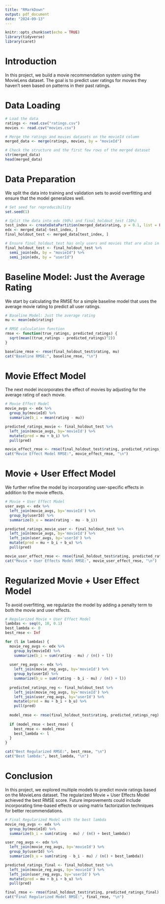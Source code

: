 ```yaml
---
title: "RMarkDown"
output: pdf_document
date: "2024-09-13"
---
```


```r
knitr::opts_chunk$set(echo = TRUE)
library(tidyverse)
library(caret) 
```

# Introduction
In this project, we build a movie recommendation system using the MovieLens dataset. The goal is to predict user ratings for movies they haven’t seen based on patterns in their past ratings.

# Data Loading

```r
# Load the data
ratings <- read.csv("ratings.csv")
movies <- read.csv("movies.csv")

# Merge the ratings and movies datasets on the movieId column
merged_data <- merge(ratings, movies, by = "movieId")

# Check the structure and the first few rows of the merged dataset
str(merged_data)
head(merged_data)
```

# Data Preparation

We split the data into training and validation sets to avoid overfitting and ensure that the model generalizes well.
```r
# Set seed for reproducibility
set.seed(1)

# Split the data into edx (90%) and final_holdout_test (10%)
test_index <- createDataPartition(merged_data$rating, p = 0.1, list = FALSE)
edx <- merged_data[-test_index, ]
final_holdout_test <- merged_data[test_index, ]

# Ensure final_holdout_test has only users and movies that are also in edx
final_holdout_test <- final_holdout_test %>%
  semi_join(edx, by = "movieId") %>%
  semi_join(edx, by = "userId")
```

# Baseline Model: Just the Average Rating

We start by calculating the RMSE for a simple baseline model that uses the average movie rating to predict all user ratings.

```r
# Baseline Model: Just the average rating
mu <- mean(edx$rating)

# RMSE calculation function
rmse <- function(true_ratings, predicted_ratings) {
  sqrt(mean((true_ratings - predicted_ratings)^2))
}

baseline_rmse <- rmse(final_holdout_test$rating, mu)
cat("Baseline RMSE:", baseline_rmse, "\n")
```

# Movie Effect Model

The next model incorporates the effect of movies by adjusting for the average rating of each movie.
```r
# Movie Effect Model
movie_avgs <- edx %>%
  group_by(movieId) %>%
  summarize(b_i = mean(rating - mu))

predicted_ratings_movie <- final_holdout_test %>%
  left_join(movie_avgs, by='movieId') %>%
  mutate(pred = mu + b_i) %>%
  pull(pred)

movie_effect_rmse <- rmse(final_holdout_test$rating, predicted_ratings_movie)
cat("Movie Effect Model RMSE:", movie_effect_rmse, "\n")
```

# Movie + User Effect Model

We further refine the model by incorporating user-specific effects in addition to the movie effects.

```r
# Movie + User Effect Model
user_avgs <- edx %>%
  left_join(movie_avgs, by='movieId') %>%
  group_by(userId) %>%
  summarize(b_u = mean(rating - mu - b_i))

predicted_ratings_movie_user <- final_holdout_test %>%
  left_join(movie_avgs, by='movieId') %>%
  left_join(user_avgs, by='userId') %>%
  mutate(pred = mu + b_i + b_u) %>%
  pull(pred)

movie_user_effect_rmse <- rmse(final_holdout_test$rating, predicted_ratings_movie_user)
cat("Movie + User Effects Model RMSE:", movie_user_effect_rmse, "\n")
```

# Regularized Movie + User Effect Model

To avoid overfitting, we regularize the model by adding a penalty term to both the movie and user effects.
```r
# Regularized Movie + User Effect Model
lambdas <- seq(0, 10, 0.1)
best_lambda <- 0
best_rmse <- Inf

for (l in lambdas) {
  movie_reg_avgs <- edx %>%
    group_by(movieId) %>%
    summarize(b_i = sum(rating - mu) / (n() + l))
  
  user_reg_avgs <- edx %>%
    left_join(movie_reg_avgs, by='movieId') %>%
    group_by(userId) %>%
    summarize(b_u = sum(rating - b_i - mu) / (n() + l))
  
  predicted_ratings_reg <- final_holdout_test %>%
    left_join(movie_reg_avgs, by='movieId') %>%
    left_join(user_reg_avgs, by='userId') %>%
    mutate(pred = mu + b_i + b_u) %>%
    pull(pred)
  
  model_rmse <- rmse(final_holdout_test$rating, predicted_ratings_reg)
  
  if (model_rmse < best_rmse) {
    best_rmse <- model_rmse
    best_lambda <- l
  }
}

cat("Best Regularized RMSE:", best_rmse, "\n")
cat("Best lambda:", best_lambda, "\n")
```

# Conclusion

In this project, we explored multiple models to predict movie ratings based on the MovieLens dataset. The regularized Movie + User Effects Model achieved the best RMSE score. Future improvements could include incorporating time-based effects or using matrix factorization techniques for better recommendations.
```r
# Final Regularized Model with the best lambda
movie_reg_avgs <- edx %>%
  group_by(movieId) %>%
  summarize(b_i = sum(rating - mu) / (n() + best_lambda))

user_reg_avgs <- edx %>%
  left_join(movie_reg_avgs, by='movieId') %>%
  group_by(userId) %>%
  summarize(b_u = sum(rating - b_i - mu) / (n() + best_lambda))

predicted_ratings_final <- final_holdout_test %>%
  left_join(movie_reg_avgs, by='movieId') %>%
  left_join(user_reg_avgs, by='userId') %>%
  mutate(pred = mu + b_i + b_u) %>%
  pull(pred)

final_rmse <- rmse(final_holdout_test$rating, predicted_ratings_final)
cat("Final Regularized Model RMSE:", final_rmse, "\n")
```

